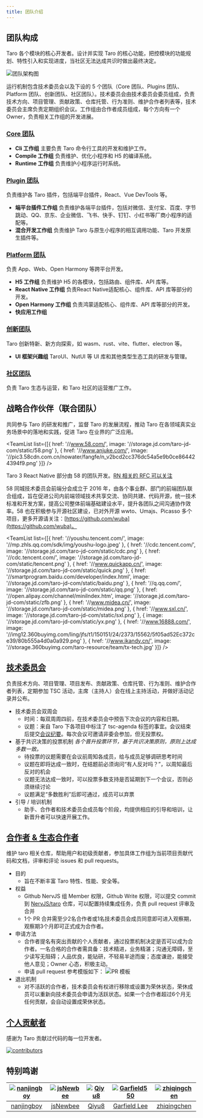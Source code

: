 ```yaml
---
title: 团队介绍
---
```



## 团队构成

Taro 各个模块的核心开发者。设计并实现 Taro 的核心功能，把控模块的功能规划、特性引入和实现进度，当社区无法达成共识时做出最终决定。

![团队架构图](@site/static/img/team-structure.png)

运行机制包含技术委员会以及下设的 5 个团队（Core 团队、Plugins 团队、Platform 团队、创新团队、社区团队）。技术委员会由技术委员会委员组成，负责技术方向、项目管理、贡献政策、仓库托管、行为准则、维护合作者列表等，技术委员会主席负责定期组织会议。工作组由合作者成员组成，每个方向有一个 Owner，负责相关工作组的开发进展。

### [Core 团队](./team-core)

- **Cli 工作组**
  主要负责 Taro 命令行工具的开发和维护工作。
- **Compile 工作组**
  负责维护、优化小程序和 H5 的编译系统。
- **Runtime 工作组**
  负责维护小程序运行时系统。

### [Plugin 团队](./team-plugin)

负责维护各 Taro 插件，包括端平台插件，React、Vue DevTools 等。

- **端平台插件工作组**
  负责维护各端平台插件，包括对微信、支付宝、百度、字节跳动、QQ、京东、企业微信、飞书、快手、钉钉、小红书等厂商小程序的适配等。
- **混合开发工作组**
  负责维护 Taro 与原生小程序的相互调用功能、Taro 开发原生插件等。

### [Platform 团队](./team-platform)

负责 App、Web、Open Harmony 等跨平台开发。

- **H5 工作组**
  负责维护 H5 的各模块，包括路由、组件库、API 库等。
- **React Native 工作组**
  负责React Native适配核心、组件库、API 库等部分的开发。
- **Open Harmony 工作组**
  负责鸿蒙适配核心、组件库、API 库等部分的开发。
- **快应用工作组**

### [创新团队](./team-innovate)

Taro 创新特新、新方向探索，如 wasm、rust、vite、flutter、electron 等。

- **UI 框架兴趣组**
  TaroUI、NutUI 等 UI 库和其他类型生态工具的研发与管理。

### [社区团队](./team-community)

负责 Taro 生态与运营，和 Taro 社区的运营推广工作。

## 战略合作伙伴（联合团队）

共同参与 Taro 的研发和推广，监督 Taro 的发展流程，推动 Taro 在各领域真实业务场景中的落地和实践，促进 Taro 在业界的广泛应用。

<TeamList
  list={[{
    href: '//www.58.com/',
    image: '//storage.jd.com/taro-jd-com/static/58.png'
  }, {
    href: '//www.anjuke.com/',
    image: '//pic3.58cdn.com.cn/nowater/fangfe/n_v2bcd2cc376dc54a5e9b0ce864424394f9.png'
  }]}
/>

Taro 3 React Native 部分由 58 的团队开发。[RN 相关的 RFC 可以关注](https://github.com/NervJS/taro-rfcs/pull/8)

58 同城技术委员会前端分会成立于 2016 年，由各个事业群、部门的前端团队联合组成，旨在促进公司内前端领域技术共享交流、协同共建、代码开源，统一技术标准和开发方案，提高公司整体前端基础建设水平，提升各团队之间沟通协作效率。58 也在积极参与开源社区建设，已对外开源 wwto、Umajs、Picasso 多个项目，更多开源请关注：[https://github.com/wuba](https://github.com/wuba)。

<TeamList
  list={[{
    href: '//youshu.tencent.com/',
    image: '//mp.zhls.qq.com/sdk/img/youshu-logo.jpeg'
  }, {
    href: '//cdc.tencent.com/',
    image: '//storage.jd.com/taro-jd-com/static/cdc.png'
  }, {
    href: '//cdc.tencent.com/',
    image: '//storage.jd.com/taro-jd-com/static/tencent.png'
  }, {
    href: '//www.quickapp.cn/',
    image: '//storage.jd.com/taro-jd-com/static/quick.png'
  }, {
    href: '//smartprogram.baidu.com/developer/index.html',
    image: '//storage.jd.com/taro-jd-com/static/baidu.png'
  }, {
    href: '//q.qq.com/',
    image: '//storage.jd.com/taro-jd-com/static/qq.png'
  }, {
    href: '//open.alipay.com/channel/miniIndex.htm',
    image: '//storage.jd.com/taro-jd-com/static/zfb.png'
  }, {
    href: '//www.midea.cn/',
    image: '//storage.jd.com/taro-jd-com/static/midea.png'
  }, {
    href: '//www.sxl.cn/',
    image: '//storage.jd.com/taro-jd-com/static/sxl.png'
  }, {
    image: '//storage.jd.com/taro-jd-com/static/yx.png'
  }, {
    href: '//www.16888.com/',
    image: '//img12.360buyimg.com/ling/jfs/t1/150151/24/2373/15562/5f05ad52Ec372ce39/80b555a4d0a0a929.png'
  }, {
    href: '//www.ikandy.cn/',
    image: '//storage.360buyimg.com/taro-resource/team/tx-tech.jpg'
  }]}
/>

## [技术委员会](./role-committee)

负责技术方向、项目管理、项目发布、贡献政策、仓库托管、行为准则、维护合作者列表，定期参加 TSC 活动，主席（主持人）会在线上主持活动，并做好活动记录并公布。

- 技术委员会双周会
  - 时间：每双周周四前，在技术委员会中预告下次会议的内容和日期。
  - 议题：来自 Taro 下各项目中标注了 tsc-agenda 标签的事宜。会议结束后提交[会议纪要](https://tarojs.notion.site/d8e3c9c75574451d90446f19d93ee10e?v=c633d573c92747ba86317af2fd2a91c9)。每次会议可邀请非委会参加，但无投票权。
- 基于共识决策的投票机制 *各个晋升投票环节，基于共识决策原则，原则上达成多数一致。*
  - 待投票的议题需要在会议前周知各成员，给与成员足够调研思考时间
  - 议题在即将达成一致时，在结题前必须询问“有人反对吗？”，以周知最后反对的机会
  - 议题无法达成一致时，可以投票多数支持是否延期到下一个会议，否则必须继续讨论
  - 议题满足“多数胜利”后即可通过，成员可以弃票
- 引导 / 培训机制
  - 助手、合作者和技术委员会成员每个阶段，均提供相应的引导和培训，让新晋升者可以快速开展工作。

## [合作者 & 生态合作者](./role-collaborator)

维护 taro 相关仓库，帮助用户和初级贡献者，参加具体工作组为当前项目贡献代码和文档，评审和评论 issues 和 pull requests。

- 目的
  - 旨在不断丰富 Taro 特性、性能、安全等。
- 权益
  - Github NervJS 组 Member 权限，Github Write 权限，可以提交 commit 到 [NervJS/taro](https://github.com/NervJS/taro) 仓库，可以配置持续集成任务，负责 pull request 评审及合并
  - 1个 PR 合并需至少2名合作者或1名技术委员会成员同意即可进入观察期，观察期3个月即可正式成为合作者。
- 申请方法
  - 合作者提名有突出贡献的个人贡献者，通过投票机制决定是否可以成为合作者。一名合格的合作者需具备：技术精进，业务精湛；沟通无障碍，至少读写无阻碍；人品优良，能钻研，不轻易半途而废；态度谦逊，能接受他人意见；Owner 心态，积极主动。
  - 申请 pull request 参考模版如下：
    ![PR 模板](https://storage.360buyimg.com/aotu-team/zakary-blog/2022-03-29-Taro-community/PR-Collaborator.png)
- 退出机制
  - 对不活跃的合作者，技术委员会有权进行移除或设置为荣休状态，荣休成员可以重新向技术委员会申请为活跃状态。如果一个合作者超过6个月无任何贡献，会自动设置成荣休状态。

<!--
## [助手](./role-triage)

负责 taro 相关仓库新 issues 的维护，负责给 issues 或 pull requests 打标签，以及负责评论、关闭和重新开启 issue 或 pull request，负责将 bug 或 feature 分流给具体工作组。

- 目的
  - 旨在减少 issue 列表，保持 issue 及时跟踪，促进新人参与及贡献 pull request。
- 权益
  - Github NervJS 组 Member 权限，相关项目 Triage 权限，可以管理 issues 和 pull requests（没有写权限）。
- 申请方法
  - 对 Taro 项目有全面了解和深度开发经验的任何人，可以在 NervJS/taro README.md 中提交一个 pull request，说明申请成为助手的动机并同意本项目的行为守则，经 2 名合作者同意即可通过。
  - 申请 pull request 参考模版如下：
    ![PR 模板](https://storage.360buyimg.com/aotu-team/zakary-blog/2022-03-29-Taro-community/PR-Triage.png)
- 退出机制
  - 对 6 个月不活跃的小助手进行定期移除。

-->

## [个人贡献者](./role-committer)

感谢为 Taro 贡献过代码的每一位开发者。

[![contributors](https://opencollective.com/taro/contributors.svg?width=890&button=false)](https://github.com/NervJS/taro/graphs/contributors)

## 特别鸣谢

[![nanjingboy](https://avatars1.githubusercontent.com/u/1390888?s=100&v=4)](https://github.com/nanjingboy/) | [![jsNewbee](https://avatars3.githubusercontent.com/u/20449400?s=100&v=4)](https://github.com/js-newbee/) | [![Qiyu8](https://avatars2.githubusercontent.com/u/15245051?s=100&v=4)](https://github.com/Qiyu8/) | [![Garfield550](https://avatars2.githubusercontent.com/u/3471836?s=100&v=4)](https://github.com/Garfield550/) | [![zhiqingchen](https://avatars3.githubusercontent.com/u/1876158?s=100&v=4)](https://github.com/zhiqingchen)
:---:|:---:|:---:|:---:|:---:|
[nanjingboy](https://github.com/nanjingboy/) | [jsNewbee](https://github.com/js-newbee/) |  [Qiyu8](https://github.com/Qiyu8/) |  [Garfield Lee](https://github.com/Garfield550/) |  [zhiqingchen](https://github.com/zhiqingchen) |
